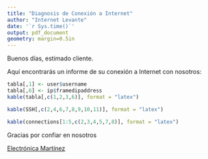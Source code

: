 ```yaml
---
title: "Diagnosis de Conexión a Internet"
author: "Internet Levante"
date: '`r Sys.time()`'
output: pdf_document
geometry: margin=0.5in
---
```


Buenos días, estimado cliente.

Aquí encontrarás un informe de su conexión a Internet con nosotros:

```r
tabla[,1] <- user$username
tabla[,6] <- ip$framedipaddress
kable(tabla[,c(1,2,3,6)], format = "latex")
```
    
```r
kable(SSH[,c(2,4,6,7,8,9,10,11)], format = "latex")
```

```r
kable(connections[1:5,c(2,3,4,5,7,8)], format = "latex")
```

Gracias por confiar en nosotros

[Electrónica Martínez](http://www.electronicamartinez.com)

